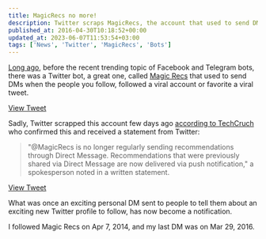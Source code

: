 ```yaml
---
title: MagicRecs no more!
description: Twitter scraps MagicRecs, the account that used to send DMs when the people you follow, followed a viral account or favorite a viral tweet.
published_at: 2016-04-30T10:18:52+00:00
updated_at: 2023-06-07T11:53:54+03:00
tags: ['News', 'Twitter', 'MagicRecs', 'Bots']
---
```


[Long ago][1], before the recent trending topic of Facebook and Telegram bots, there was a Twitter bot, a great one, called [Magic Recs][2] that used to send DMs when the people you follow, followed a viral account or favorite a viral tweet.

[View Tweet](https://twitter.com/dickc/status/346473546958123009)

Sadly, Twitter scrapped this account few days ago [according to TechCruch][3] who confirmed this and received a statement from Twitter:

> "@MagicRecs is no longer regularly sending recommendations through Direct Message. Recommendations that were previously shared via Direct Message are now delivered via push notification," a spokesperson noted in a written statement.

[View Tweet](https://twitter.com/ajeet/status/726277566848335872)

What was once an exciting personal DM sent to people to tell them about an exciting new Twitter profile to follow, has now become a notification.

I followed Magic Recs on Apr 7, 2014, and my last DM was on Mar 29, 2016.

[1]: http://bits.blogs.nytimes.com/2013/09/13/twitters-magic-recs-experiment-personalizes-what-you-follow/
[2]: https://twitter.com/MagicRecs
[3]: http://techcrunch.com/2016/04/29/rip-magic-recs/

